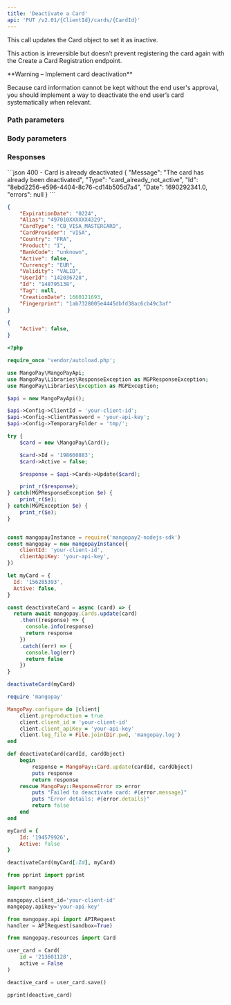 ```yaml
---
title: 'Deactivate a Card'  
api: 'PUT /v2.01/{ClientId}/cards/{CardId}'  
---
```


  

This call updates the Card object to set it as inactive.   

This action is irreversible but doesn’t prevent registering the card again with the Create a Card Registration endpoint.  

<Warning>  
**Warning – Implement card deactivation** 
  
Because card information cannot be kept without the end user's approval, you should implement a way to deactivate the end user’s card systematically when relevant.  
</Warning>  

### Path parameters  

<CardId1 />  

### Body parameters  

<Active1 />  

### Responses  

<Accordion title="200">  

<ExpirationDate1Response />  

<AliasResponse />  

<CardType1Response />  

<CardProviderResponse />  

<Country4Response />  

<ProductResponse />  

<BankCodeResponse />  

<Active2Response />  

<Currency2Response />  

<ValidityResponse />  

<UserIdResponse />  

<Id4Response />  

<Tag6Response />  

<FingerprintResponse />

</Accordion>

<Accordion title="400 - Card is already deactivated">
```json 400 - Card is already deactivated  
{
    "Message": "The card has already been deactivated",
    "Type": "card_already_not_active",
    "Id": "8ebd2256-e596-4404-8c76-cd14b505d7a4",
    "Date": 1690292341.0,
    "errors": null
}  
 ```  
</Accordion>  

<ResponseExample>  

```json 200  
{
    "ExpirationDate": "0224",
    "Alias": "497010XXXXXX4329",
    "CardType": "CB_VISA_MASTERCARD",
    "CardProvider": "VISA",
    "Country": "FRA",
    "Product": "I",
    "BankCode": "unknown",
    "Active": false,
    "Currency": "EUR",
    "Validity": "VALID",
    "UserId": "142036728",
    "Id": "148795138",
    "Tag": null,
    "CreationDate": 1660121693,
    "Fingerprint": "1ab7328005e4445dbfd38ac6cb49c3af"
}  
 ```  


</ResponseExample>  

<RequestExample>  
  
```json REST  
{
    "Active": false,
}  
```  

  
```php PHP  
<?php 

require_once 'vendor/autoload.php';

use MangoPay\MangoPayApi;
use MangoPay\Libraries\ResponseException as MGPResponseException;
use MangoPay\Libraries\Exception as MGPException;

$api = new MangoPayApi();

$api->Config->ClientId = 'your-client-id';
$api->Config->ClientPassword = 'your-api-key';
$api->Config->TemporaryFolder = 'tmp/';

try {
    $card = new \MangoPay\Card();

    $card->Id = '198660883';
    $card->Active = false;

    $response = $api->Cards->Update($card);

    print_r($response);
} catch(MGPResponseException $e) {
    print_r($e);
} catch(MGPException $e) {
    print_r($e);
}  
```  

  
```javascript NodeJS  

const mangopayInstance = require('mangopay2-nodejs-sdk')
const mangopay = new mangopayInstance({
    clientId: 'your-client-id',
    clientApiKey: 'your-api-key',
})

let myCard = {
  Id: '156285393',
  Active: false,
}

const deactivateCard = async (card) => {
  return await mangopay.Cards.update(card)
    .then((response) => {
      console.info(response)
      return response
    })
    .catch((err) => {
      console.log(err)
      return false
    })
}

deactivateCard(myCard)  
```  

  
```ruby Ruby  
require 'mangopay'

MangoPay.configure do |client|
    client.preproduction = true
    client.client_id = 'your-client-id'
    client.client_apiKey = 'your-api-key'
    client.log_file = File.join(Dir.pwd, 'mangopay.log')
end

def deactivateCard(cardId, cardObject)
    begin
        response = MangoPay::Card.update(cardId, cardObject)
        puts response
        return response
    rescue MangoPay::ResponseError => error
        puts "Failed to deactivate card: #{error.message}"
        puts "Error details: #{error.details}"
        return false
    end
end

myCard = {
    Id: '194579926',
    Active: false
}

deactivateCard(myCard[:Id], myCard)  
```  

  
```python Python  
from pprint import pprint

import mangopay

mangopay.client_id='your-client-id'
mangopay.apikey='your-api-key'

from mangopay.api import APIRequest
handler = APIRequest(sandbox=True)

from mangopay.resources import Card

user_card = Card(
    id = '213601128',
    active = False
)

deactive_card = user_card.save()

pprint(deactive_card)
```  

  
</RequestExample>